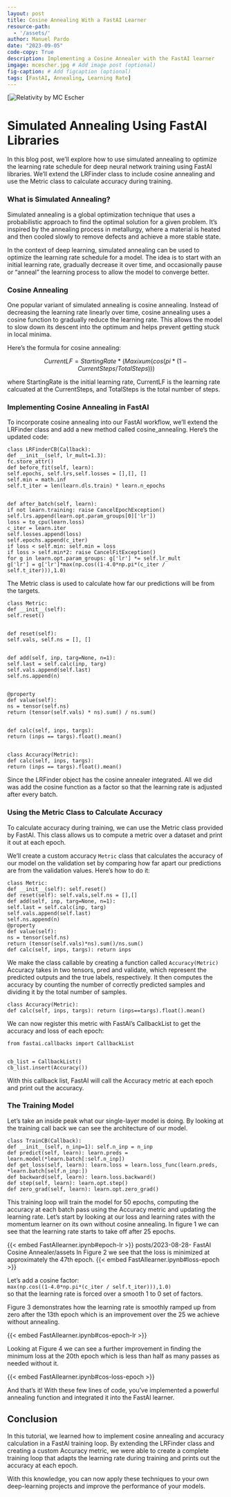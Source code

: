 ```yaml
---
layout: post
title: Cosine Annealing With a FastAI Learner
resource-path: 
  - '/assets/'
author: Manuel Pardo
date: "2023-09-05"
code-copy: True
description: Implementing a Cosine Annealer with the FastAI learner
imgage: mcescher.jpg # Add image post (optional)
fig-caption: # Add figcaption (optional)
tags: [FastAI, Annealing, Learning Rate]
---
```

[![Relativity by MC Escher](./mcescher.jpg)

# Simulated Annealing Using FastAI Libraries
In this blog post, we'll explore how to use simulated annealing to optimize the learning rate schedule for deep neural network training using FastAI libraries. We'll extend the LRFinder class to include cosine annealing and use the Metric class to calculate accuracy during training.

### What is Simulated Annealing?
Simulated annealing is a global optimization technique that uses a probabilistic approach to find the optimal solution for a given problem. It's inspired by the annealing process in metallurgy, where a material is heated and then cooled slowly to remove defects and achieve a more stable state.

In the context of deep learning, simulated annealing can be used to optimize the learning rate schedule for a model. The idea is to start with an initial learning rate, gradually decrease it over time, and occasionally pause or "anneal" the learning process to allow the model to converge better.

### Cosine Annealing
One popular variant of simulated annealing is cosine annealing. Instead of decreasing the learning rate linearly over time, cosine annealing uses a cosine function to gradually reduce the learning rate. This allows the model to slow down its descent into the optimum and helps prevent getting stuck in local minima.

Here's the formula for cosine annealing:

$$
CurrentLF = StartingRate * (Maxixum(cos(pi * (1 - CurrentSteps/TotalSteps)))
$$

where StartingRate is the initial learning rate, CurrentLF is the learning rate calcuated at the CurrentSteps, and TotalSteps is the total number of steps.


### Implementing Cosine Annealing in FastAI
To incorporate cosine annealing into our FastAI workflow, we'll extend the LRFinder class and add a new method called cosine_annealing. Here's the updated code:
```
class LRFinderCB(Callback):
def __init__(self, lr_mult=1.3):
fc.store_attr()
def before_fit(self, learn):
self.epochs, self.lrs,self.losses = [],[], []
self.min = math.inf
self.t_iter = len(learn.dls.train) * learn.n_epochs


def after_batch(self, learn):
if not learn.training: raise CancelEpochException()
self.lrs.append(learn.opt.param_groups[0]['lr'])
loss = to_cpu(learn.loss)
c_iter = learn.iter
self.losses.append(loss)
self.epochs.append(c_iter)
if loss < self.min: self.min = loss
if loss > self.min*2: raise CancelFitException()
for g in learn.opt.param_groups: g['lr'] *= self.lr_mult
g['lr'] = g['lr']*max(np.cos((1-4.0*np.pi*(c_iter / self.t_iter))),1.0)
```
The Metric class is used to calculate how far our predictions will be from the targets.
```
class Metric:
def __init__(self):
self.reset()


def reset(self):
self.vals, self.ns = [], []


def add(self, inp, targ=None, n=1):
self.last = self.calc(inp, targ)
self.vals.append(self.last)
self.ns.append(n)


@property
def value(self):
ns = tensor(self.ns)
return (tensor(self.vals) * ns).sum() / ns.sum()


def calc(self, inps, targs):
return (inps == targs).float().mean()


class Accuracy(Metric):
def calc(self, inps, targs):
return (inps == targs).float().mean()
```
Since the LRFinder object has the cosine annealer integrated. All we did was add the cosine function as a factor so that the learning rate is adjusted after every batch.


### Using the Metric Class to Calculate Accuracy
To calculate accuracy during training, we can use the Metric class provided by FastAI. This class allows us to compute a metric over a dataset and print it out at each epoch.


We'll create a custom accuracy `Metric` class that calculates the accuracy of our model on the validation set by comparing how far apart our predictions are from the validation values. Here's how to do it:


```
class Metric:
def __init__(self): self.reset()
def reset(self): self.vals,self.ns = [],[]
def add(self, inp, targ=None, n=1):
self.last = self.calc(inp, targ)
self.vals.append(self.last)
self.ns.append(n)
@property
def value(self):
ns = tensor(self.ns)
return (tensor(self.vals)*ns).sum()/ns.sum()
def calc(self, inps, targs): return inps
```
We make the class callable by creating a function called `Accuracy(Metric)`
Accuracy takes in two tensors, pred and validate, which represent the predicted outputs and the true labels, respectively. It then computes the accuracy by counting the number of correctly predicted samples and dividing it by the total number of samples.
```
class Accuracy(Metric):
def calc(self, inps, targs): return (inps==targs).float().mean()
```


We can now register this metric with FastAI's CallbackList to get the accuracy and loss of each epoch:


```
from fastai.callbacks import CallbackList


cb_list = CallbackList()
cb_list.insert(Accuracy())
```
With this callback list, FastAI will call the Accuracy metric at each epoch and print out the accuracy.


### The Training Model
Let's take an inside peak what our single-layer model is doing. By looking at the training call back we can see the architecture of our model.


```
class TrainCB(Callback):
def __init__(self, n_inp=1): self.n_inp = n_inp
def predict(self, learn): learn.preds = learn.model(*learn.batch[:self.n_inp])
def get_loss(self, learn): learn.loss = learn.loss_func(learn.preds, *learn.batch[self.n_inp:])
def backward(self, learn): learn.loss.backward()
def step(self, learn): learn.opt.step()
def zero_grad(self, learn): learn.opt.zero_grad()
```


This training loop will train the model for 50 epochs, computing the accuracy at each batch pass using the Accuracy metric and updating the learning rate.
Let's start by looking at our loss and learning rates with the momentum learner on its own without cosine annealing. In figure 1 we can see that the learning rate starts to take off after 25 epochs.


{{< embed FastAIlearner.ipynb#epoch-lr >}}
posts/2023-08-28- FastAI Cosine Annealer/assets
In Figure 2 we see that the loss is minimized at approximately the 47th epoch.
{{< embed FastAIlearner.ipynb#loss-epoch >}}

Let's add a cosine factor:   
`max(np.cos((1-4.0*np.pi*(c_iter / self.t_iter))),1.0)`  
so that the learning rate is forced over a smooth 1 to 0 set of factors.  

Figure 3 demonstrates how the learning rate is smoothly ramped up from zero after the 13th epoch which is an improvement over the 25 we achieve without annealing.

{{< embed FastAIlearner.ipynb#cos-epoch-lr >}}

Looking at Figure 4 we can see a further improvement in finding the minimum loss at the 20th epoch which is less than half as many passes as needed without it.

{{< embed FastAIlearner.ipynb#cos-loss-epoch >}}

And that's it! With these few lines of code, you've implemented a powerful annealing function and integrated it into the FastAI learner.


## Conclusion
In this tutorial, we learned how to implement cosine annealing and accuracy calculation in a FastAI training loop. By extending the LRFinder class and creating a custom Accuracy metric, we were able to create a complete training loop that adapts the learning rate during training and prints out the accuracy at each epoch.


With this knowledge, you can now apply these techniques to your own deep-learning projects and improve the performance of your models.

